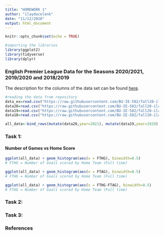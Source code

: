 ```yaml
---
title: "HOMEWORK 1"
author: "ilaydacelenk"
date: "11/12/2020"
output: html_document
---
```


```r
knitr::opts_chunk$set(echo = TRUE)
```

```r
#importing the libraries
library(ggplot2)
library(tidyverse)
library(dplyr)
```

### English Premier League Data for the Seasons 2020/2021, 2019/2020 and 2018/2019

The description for the columns of the data set can be found [here](https://github.com/BU-IE-582/fall20-ilaydacelenk/blob/master/files/HW1_field_definitions.xlsx?raw=true).

```r
#reading the data from repository
data_ex=read.csv("https://raw.githubusercontent.com/BU-IE-582/fall20-ilaydacelenk/master/files/hw1_data.csv")
data20=read.csv("https://raw.githubusercontent.com/BU-IE-582/fall20-ilaydacelenk/master/files/20_21.csv")
data19=read.csv("https://raw.githubusercontent.com/BU-IE-582/fall20-ilaydacelenk/master/files/19_20.csv")
data18=read.csv("https://raw.githubusercontent.com/BU-IE-582/fall20-ilaydacelenk/master/files/18_19.csv")

all_data<-bind_rows(mutate(data20,year=2021), mutate(data19,year=1920), mutate(data18,year=1819))

```

### Task 1:



#### Number of Games vs Home Score

```r
ggplot(all_data) + geom_histogram(aes(x = FTHG), binwidth=0.5)
# FTHG = Number of Goals scored by Home Team (Full time)
```

```r
ggplot(all_data) + geom_histogram(aes(x = FTAG), binwidth=0.5)
# FTHG = Number of Goals scored by Home Team (Full time)
```

```r
ggplot(all_data) + geom_histogram(aes(x = FTHG-FTAG), binwidth=0.5)
# FTHG = Number of Goals scored by Home Team (Full time)
```


### Task 2:

### Task 3:

### References




